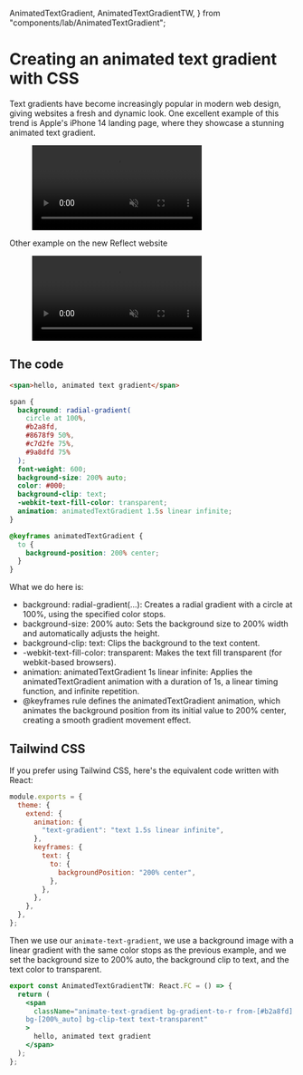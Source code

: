   AnimatedTextGradient,
  AnimatedTextGradientTW,
} from "components/lab/AnimatedTextGradient";

<LayoutBlog >

# Creating an animated text gradient with CSS

Text gradients have become increasingly popular in modern web design, giving websites a fresh and dynamic look. One excellent example of this trend is Apple's iPhone 14 landing page, where they showcase a stunning animated text gradient.

<figure>
  <video
    playsInline
    muted
    loop
    autoPlay
    src="/blog/animated-text-gradient-iphone14.mp4"
    alt="Animated text gradient iPhone 14"
    className="m-auto h-full w-96"
  />
  <figcaption>
    [Animated text gradient on iPhone 14 landing
    page](https://www.apple.com/iphone-14/)
  </figcaption>
</figure>

Other example on the new Reflect website

<figure>
  <video
    playsInline
    muted
    loop
    autoPlay
    src="/blog/animted-text-gradient-reflect.mp4"
    alt="Animated text gradient Reflect"
    className="m-auto h-full w-96 rounded-xl border border-slate-600/50"
  />
  <figcaption>
    [Animated text gradient on Reflect website](https://reflect.app/)
  </figcaption>
</figure>

## The code

<ComponentPlayground className="border-neutral-800 bg-neutral-900">
  <AnimatedTextGradient />
</ComponentPlayground>

```html
<span>hello, animated text gradient</span>
```

```css
span {
  background: radial-gradient(
    circle at 100%,
    #b2a8fd,
    #8678f9 50%,
    #c7d2fe 75%,
    #9a8dfd 75%
  );
  font-weight: 600;
  background-size: 200% auto;
  color: #000;
  background-clip: text;
  -webkit-text-fill-color: transparent;
  animation: animatedTextGradient 1.5s linear infinite;
}

@keyframes animatedTextGradient {
  to {
    background-position: 200% center;
  }
}
```

What we do here is:

- background: radial-gradient(...): Creates a radial gradient with a circle at 100%, using the specified color stops.
- background-size: 200% auto: Sets the background size to 200% width and automatically adjusts the height.
- background-clip: text: Clips the background to the text content.
- -webkit-text-fill-color: transparent: Makes the text fill transparent (for webkit-based browsers).
- animation: animatedTextGradient 1s linear infinite: Applies the animatedTextGradient animation with a duration of 1s, a linear timing function, and infinite repetition.
- @keyframes rule defines the animatedTextGradient animation, which animates the background position from its initial value to 200% center, creating a smooth gradient movement effect.

## Tailwind CSS

If you prefer using Tailwind CSS, here's the equivalent code written with React:

```js tailwind.config.js
module.exports = {
  theme: {
    extend: {
      animation: {
        "text-gradient": "text 1.5s linear infinite",
      },
      keyframes: {
        text: {
          to: {
            backgroundPosition: "200% center",
          },
        },
      },
    },
  },
};
```

Then we use our `animate-text-gradient`, we use a background image with a linear gradient with the same color stops as the previous example, and we set the background size to 200% auto, the background clip to text, and the text color to transparent.

```jsx
export const AnimatedTextGradientTW: React.FC = () => {
  return (
    <span
      className="animate-text-gradient bg-gradient-to-r from-[#b2a8fd] via-[#8678f9] to-[#c7d2fe] 
    bg-[200%_auto] bg-clip-text text-transparent"
    >
      hello, animated text gradient
    </span>
  );
};
```

</LayoutBlog>
